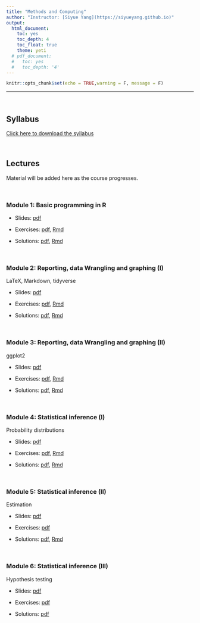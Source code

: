 ```yaml
---
title: "Methods and Computing"
author: "Instructor: [Siyue Yang](https://siyueyang.github.io)"
output:
  html_document:
    toc: yes
    toc_depth: 4
    toc_float: true
    theme: yeti
  # pdf_document:
  #   toc: yes
  #   toc_depth: '4'
---
```


```r
knitr::opts_chunk$set(echo = TRUE,warning = F, message = F)
```

---

<br>

## Syllabus

[Click here to download the syllabus](Computing/syllabus_computing.pdf)

<br>

## Lectures

Material will be added here as the course progresses.

<br>

### Module 1: Basic programming in R

- Slides: [pdf](Computing/Slides/mod1.pdf) 

- Exercises: [pdf](Computing/Exercises/ex1.pdf), [Rmd](Computing/Exercises/ex1.Rmd)

- Solutions: [pdf](Computing/Solutions/sol1.pdf), [Rmd](Computing/Solutions/sol1.Rmd)

<br>

### Module 2: Reporting, data Wrangling and graphing (I)

LaTeX, Markdown, tidyverse

- Slides: [pdf](Computing/Slides/mod2.pdf) 

- Exercises: [pdf](Computing/Exercises/ex2.pdf), [Rmd](Computing/Exercises/ex2.Rmd)

- Solutions: [pdf](Computing/Solutions/sol2.pdf), [Rmd](Computing/Solutions/sol2.Rmd)

<br>

### Module 3: Reporting, data Wrangling and graphing (II)

ggplot2

- Slides: [pdf](Computing/Slides/mod3.pdf) 

- Exercises: [pdf](Computing/Exercises/ex3.pdf), [Rmd](Computing/Exercises/ex3.Rmd)

- Solutions: [pdf](Computing/Solutions/sol3.pdf), [Rmd](Computing/Solutions/sol3.Rmd)

<br>

### Module 4: Statistical inference (I)

Probability distributions

- Slides: [pdf](Computing/Slides/mod4.pdf) 

- Exercises: [pdf](Computing/Exercises/ex4.pdf), [Rmd](Computing/Exercises/ex4.Rmd)

- Solutions: [pdf](Computing/Solutions/sol4.pdf), [Rmd](Computing/Solutions/sol4.Rmd)

<br>

### Module 5: Statistical inference (II)

Estimation

- Slides: [pdf](Computing/Slides/mod5.pdf) 

- Exercises: [pdf](Computing/Exercises/ex5.pdf)

- Solutions: [pdf](Computing/Solutions/sol5.pdf), [Rmd](Computing/Solutions/sol5.Rmd)

<br>

### Module 6: Statistical inference (III)
Hypothesis testing

- Slides: [pdf](Computing/Slides/mod6.pdf) 

- Exercises: [pdf](Computing/Exercises/ex6.pdf)

- Solutions: [pdf](Computing/Solutions/sol6.pdf)


<!-- #### Module 6: Hypothesis testing -->

<!-- - <a href="https://github.com/jlgrons/UofT-DoSS-SPB/blob/main/Computing/Slides/mod6.pdf"target="_blank">Slides</a> -->

<!-- - <a href="https://github.com/jlgrons/UofT-DoSS-SPB/blob/main/Computing/Exercises/ex6.pdf" target="_blank">Exercise 6</a> -->


<!-- <br> -->

<!-- ### Simulations  -->

<!-- #### Module 7: Monte Carlo simulations -->

<!-- - <a href="https://github.com/jlgrons/UofT-DoSS-SPB/blob/main/Computing/Slides/mod7.pdf"target="_blank">Slides</a> -->

<!-- - <a href="https://github.com/jlgrons/UofT-DoSS-SPB/blob/main/Computing/Exercises/ex7.pdf" target="_blank">Exercise 7</a> -->


<!-- <br> -->

<!-- ### Bootstrap -->

<!-- - <a href="https://github.com/jlgrons/UofT-DoSS-SPB/blob/main/Computing/Slides/mod8.pdf"target="_blank">Slides</a> -->


<!-- <br> -->

<!-- ### Regression -->

<!-- <br> -->




